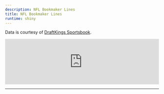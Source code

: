 ```yaml
---
description: NFL Bookmaker Lines
title: NFL Bookmaker Lines
runtime: shiny
---
```


<script type="text/javascript" src="https://cdnjs.cloudflare.com/ajax/libs/iframe-resizer/3.5.16/iframeResizer.min.js"></script>
<style>
  iframe {
    min-width: 100%;
  }
</style>

Data is courtesy of [DraftKings Sportsbook](https://sportsbook.draftkings.com/){target="_blank"}.

<iframe src="https://dfsaustralia-apps.com/shiny/nfl/odds/" width="100%" scrolling="no" frameborder="no"></iframe>

<script>
  iFrameResize({
    heightCalculationMethod: 'taggedElement'
  });
</script>
---

